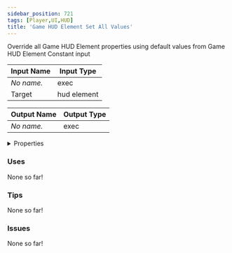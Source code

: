 ```yaml
---
sidebar_position: 721
tags: [Player,UI,HUD]
title: 'Game HUD Element Set All Values'
---
```


Override all Game HUD Element properties using default values from Game HUD Element Constant input



<IChip uuid="31295d8e-f416-4c44-b0bd-2eda32200365"/>

| Input Name | Input Type |
|-----------|-----------|
| *No name.* | exec |
| Target | hud element |

| Output Name | Output Type |
|-----------|-----------|
| *No name.* | exec |


<details>
  <summary>Properties</summary>
  <div>
    <div>
    <table>
      <thead>
        <tr>
          <th>Is beta required?</th>
          <th>No</th>
        </tr>
        <tr>
          <th>Is this chip a trolling risk?</th>
          <th>No</th>
        </tr>
        <tr>
          <th>Is this chip a role assignment risk?</th>
          <th>No</th>
        </tr>
        <tr>
          <th>Chip UUID</th>
          <th>31295d8e-f416-4c44-b0bd-2eda32200365</th>
        </tr>
        <tr>
          <th>Room availability</th>
          <th>Available everywhere</th>
        </tr>
      </thead>
    </table>
    </div>
  </div>
</details>

### Uses

None so far!

### Tips

None so far!

### Issues

None so far!